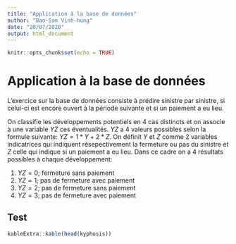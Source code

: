 ```yaml
---
title: "Application à la base de données"
author: "Bao-Sam Vinh-hung"
date: "20/07/2020"
output: html_document
---
```


```r
knitr::opts_chunk$set(echo = TRUE)
```


# Application à la base de données


L'exercice sur la base de données consiste à prédire sinistre par sinistre, si celui-ci est encore ouvert à la période suivante et si un paiement a eu lieu. 

On classifie les développements potentiels en 4 cas distincts et on associe à une variable $YZ$ ces éventualités. $YZ$ a 4 valeurs possibles selon la formule suivante: $YZ = 1 * Y + 2*Z$. On définit $Y$ et $Z$ comme 2 variables indicatrices qui indiquent résepectivement la fermeture ou pas du sinistre et $Z$ celle qui indique si un paiement a eu lieu. 
Dans ce cadre on a 4 résultats possibles à chaque développement:

1. $YZ = 0$; fermeture sans paiement 
2. $YZ = 1$; pas de fermeture avec paiement
3. $YZ = 2$; pas de fermeture sans paiement
4. $YZ = 3$; pas de fermeture avec paiement


## Test

```r
kableExtra::kable(head(kyphosis))
```


